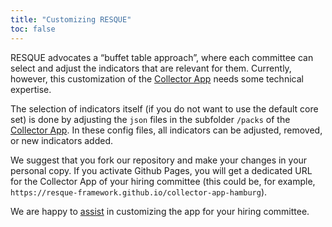 ```yaml
---
title: "Customizing RESQUE"
toc: false
---
```


RESQUE advocates a "buffet table approach", where each committee can select and adjust the indicators that are relevant for them.
Currently, however, this customization of the [Collector App](https://resque-framework.github.io/collector-app) needs some technical expertise.

The selection of indicators itself (if you do not want to use the default core set) is done by adjusting the `json` files in the subfolder `/packs` of the [Collector App](https://github.com/RESQUE-Framework/collector-app). In these config files, all indicators can be adjusted, removed, or new indicators added. 

We suggest that you fork our repository and make your changes in your personal copy. If you activate Github Pages, you will get a dedicated URL for the Collector App of your hiring committee (this could be, for example, `https://resque-framework.github.io/collector-app-hamburg`). 

We are happy to [assist](team.qmd) in customizing the app for your hiring committee.
